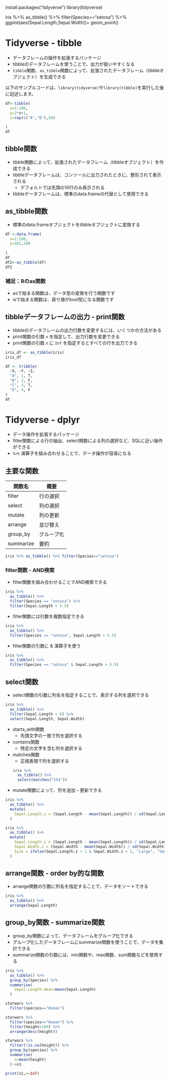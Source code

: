 install.packages("tidyverse") library(tidyverse)

iris %\>% as_tibble() %\>% filter(Species=="setosa") %\>% ggplot(aes(Sepal.Length,Sepal.Width))+ geom_point()

# Tidyverse - tibble

-   データフレームの操作を拡張するパッケージ
-   tibbleのデータフレームを使うことで、出力が扱いやすくなる
-   `tibble`関数、`as_tibble`関数によって、拡張されたデータフレーム（tibbleオブジェクト）を生成できる

以下のサンプルコードは、`library(tidyverse)`や`library(tibble)`を実行した後に記述します。

```{r}
df<-tibble(
  x=1:100,
  y=2*x+1,
  z=rep(c("A","B"),50)
  
)
df
```

## tibble関数

-   tibble関数によって、拡張されたデータフレーム（tibbleオブジェクト）を作成できる
-   tibbleデータフレームは、コンソールに出力されたときに、整形されて表示される
    -   デフォルトでは先頭の10行のみ表示される
-   tibbleデータフレームは、標準のdata.frameの代替として使用できる

## as_tibble関数

-   標準のdata.frameオブジェクトをtibbleオブジェクトに変換する

```{r}
df <-data.frame(
  x=1:100,
  y=101,200
  
)
df
df2<-as_tibble(df)
df2
```

### 補足：Rのas関数

-   asで始まる関数は、データ型の変換を行う関数です
-   isで始まる関数は、戻り値がbool型になる関数です

## tibbleデータフレームの出力 - print関数

-   tibbleのデータフレームの出力行数を変更するには、いくつかの方法がある
-   print関数の引数 `n` を指定して、出力行数を変更できる
-   print関数の引数 `n` に `Inf` を指定するとすべての行を出力できる

```{r}
iris_df <- as_tibble(iris)
iris_df
```

```{r}
df <- tribble(
  ~X, ~Y, ~Z,
  "A", 1, T,
  "B", 2, F,
  "C", 3, T,
  "D", 4, F
)
df

```

# Tidyverse - dplyr

-   データ操作を拡張するパッケージ
-   filter関数による行の抽出、select関数による列の選択など、SQLに近い操作ができる
-   `%>%` 演算子を組み合わせることで、データ操作が容易になる

## 主要な関数

| 関数名    | 概要       |
|-----------|------------|
| filter    | 行の選択   |
| select    | 列の選択   |
| mutate    | 列の更新   |
| arrange   | 並び替え   |
| group_by  | グループ化 |
| summarize | 要約       |

```{r}
iris %>% as_tibble() %>% filter(Species=="setosa")
```

### filter関数 - AND検索

-   filter関数を組み合わせることでAND検索できる

```{r}
iris %>%
  as_tibble() %>%
  filter(Species == "setosa") %>%
  filter(Sepal.Length > 5.5)
```

-   filter関数には引数を複数指定できる

```{r}
iris %>%
  as_tibble() %>%
  filter(Species == "setosa", Sepal.Length > 5.5)
```

-   filter関数の引数に & 演算子を使う

```{r}
iris %>%
  as_tibble() %>%
  filter(Species == "setosa" & Sepal.Length > 5.5)
```

## select関数

-   select関数の引数に列名を指定することで、表示する列を選択できる

```{r}
iris %>%
  as_tibble() %>%
  filter(Sepal.Length > 6) %>%
  select(Sepal.Length, Sepal.Width)
```

-   starts_with関数
    -   先頭文字の一致で列を選択する
-   contains関数
    -   特定の文字を含む列を選択する
-   matches関数
    -   正規表現で列を選択する
```{r}
iris %>% 
  as_tibble() %>% 
  select(matches("th$"))
```
- mutate関数によって、列を追加・更新できる

```{r}
iris %>%
  as_tibble() %>%
  mutate(
    Sepal.Length.z = (Sepal.Length - mean(Sepal.Length)) / sd(Sepal.Length)
  )
```
```{r}
iris %>%
  as_tibble() %>%
  mutate(
    Sepal.Length.z = (Sepal.Length - mean(Sepal.Length)) / sd(Sepal.Length), # Sepal.Lengthをzスコア化している
    Sepal.Width.z = (Sepal.Width - mean(Sepal.Width)) / sd(Sepal.Width), # Sepal.Widthをzスコア化している
    Size = ifelse(Sepal.Length.z > 1 & Sepal.Width.z > 1, "Large", "Small")
  )
```

## arrange関数 - order by的な関数

- arrange関数の引数に列名を指定することで、データをソートできる

```{r}
iris %>%
  as_tibble() %>%
  arrange(Sepal.Length)
```

## group_by関数 - summarize関数

- group_by関数によって、データフレームをグループ化できる
- グループ化したデータフレームにsummarize関数を使うことで、データを集計できる
- summarize関数の引数には、min関数や、max関数、sum関数などを使用する
```{r}
iris %>% 
  as_tibble() %>% 
  group_by(Species) %>% 
  summarise(
    Sepal.Length.mean=mean(Sepal.Length)
  )
``` 

```{r}
starwars %>% 
  filter(species=="Human") 
```
```{r}
starwars %>% 
  filter(species=="Human") %>% 
  filter(height>180) %>% 
  arrange(desc(height))
```

```{r}
starwars %>% 
  filter(!is.na(height)) %>% 
  group_by(species) %>%
  summarise(
    x=mean(height)
  )->s1

print(s1,n=Inf)
  
  
```